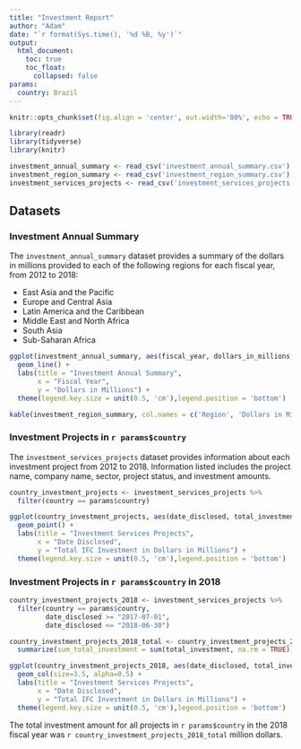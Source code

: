 ```yaml
---
title: "Investment Report"
author: "Adam"
date: "`r format(Sys.time(), '%d %B, %y')`"
output: 
  html_document:
    toc: true
    toc_float:
      collapsed: false
params:
  country: Brazil
---
```


```r
knitr::opts_chunk$set(fig.align = 'center', out.width='80%', echo = TRUE)
```

```r
library(readr)
library(tidyverse)
library(knitr)

investment_annual_summary <- read_csv('investment_annual_summary.csv')
investment_region_summary <- read_csv('investment_region_summary.csv')
investment_services_projects <- read_csv('investment_services_projects.csv')
```

## Datasets

### Investment Annual Summary

The `investment_annual_summary` dataset provides a summary of the dollars in millions provided to each of the following regions for each fiscal year, from 2012 to 2018:

- East Asia and the Pacific
- Europe and Central Asia
- Latin America and the Caribbean
- Middle East and North Africa
- South Asia
- Sub-Saharan Africa

```r
ggplot(investment_annual_summary, aes(fiscal_year, dollars_in_millions, color=region)) +
  geom_line() +
  labs(title = "Investment Annual Summary",
       x = "Fiscal Year",
       y = "Dollars in Millions") +
  theme(legend.key.size = unit(0.5, 'cm'),legend.position = 'bottom')
```

```r
kable(investment_region_summary, col.names = c('Region', 'Dollars in Millions'), align = 'cc', caption = 'Table 1.1 The The total investment summary for each region for the 2012 to 2018 fiscal years.')
```

### Investment Projects in `r params$country`

The `investment_services_projects` dataset provides information about each investment project from 2012 to 2018. Information listed includes the project name, company name, sector, project status, and investment amounts.

```r
country_investment_projects <- investment_services_projects %>%
  filter(country == params$country)

ggplot(country_investment_projects, aes(date_disclosed, total_investment, color=status)) +
  geom_point() +
  labs(title = "Investment Services Projects",
       x = "Date Disclosed",
       y = "Total IFC Investment in Dollars in Millions") +
  theme(legend.key.size = unit(0.5, 'cm'),legend.position = 'bottom')
```


### Investment Projects in `r params$country` in 2018

```r
country_investment_projects_2018 <- investment_services_projects %>%
  filter(country == params$country,
         date_disclosed >= "2017-07-01",
         date_disclosed <= "2018-06-30") 

country_investment_projects_2018_total <- country_investment_projects_2018 %>%
  summarize(sum_total_investment = sum(total_investment, na.rm = TRUE)) 

ggplot(country_investment_projects_2018, aes(date_disclosed, total_investment, color=status)) +
  geom_col(size=3.5, alpha=0.5) + 
  labs(title = "Investment Services Projects",
       x = "Date Disclosed",
       y = "Total IFC Investment in Dollars in Millions") +
  theme(legend.key.size = unit(0.5, 'cm'),legend.position = 'bottom')
```

The total investment amount for all projects in `r params$country` in the 2018 fiscal year was `r country_investment_projects_2018_total` million dollars.
